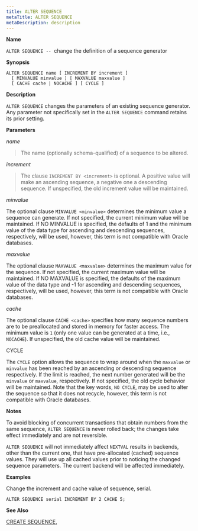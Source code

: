 ```yaml
---
title: ALTER SEQUENCE
metaTitle: ALTER SEQUENCE
metaDescription: description
---
```


**Name**

`ALTER SEQUENCE --`  change the definition of a sequence generator

**Synopsis**

``` text
ALTER SEQUENCE name [ INCREMENT BY increment ]
  [ MINVALUE minvalue ] [ MAXVALUE maxvalue ]
  [ CACHE cache | NOCACHE ] [ CYCLE ]
```

**Description**

`ALTER SEQUENCE` changes the parameters of an existing sequence
generator. Any parameter not specifically set in the `ALTER SEQUENCE`
command retains its prior setting.

**Parameters**

*name*

> The name (optionally schema-qualified) of a sequence to be altered.

*increment*

> The clause `INCREMENT BY <increment>` is optional. A positive value
> will make an ascending sequence, a negative one a descending sequence.
> If unspecified, the old increment value will be maintained.

*minvalue*

The optional clause `MINVALUE <minvalue>` determines the minimum value a
sequence can generate. If not specified, the current minimum value will
be maintained. If NO MINVALUE is specified, the defaults of 1 and the
minimum value of the data type for ascending and descending sequences,
respectively, will be used, however, this term is not compatible with
Oracle databases.

*maxvalue*

The optional clause `MAXVALUE <maxvalue>` determines the maximum value
for the sequence. If not specified, the current maximum value will be
maintained. If NO MAXVALUE is specified, the defaults of the maximum
value of the data type and -1 for ascending and descending sequences,
respectively, will be used, however, this term is not compatible with
Oracle databases.

*cache*

The optional clause `CACHE <cache>` specifies how many sequence numbers
are to be preallocated and stored in memory for faster access. The
minimum value is `1` (only one value can be generated at a time, i.e.,
`NOCACHE`). If unspecified, the old cache value will be maintained.

CYCLE

The `CYCLE` option allows the sequence to wrap around when the
`maxvalue` or `minvalue` has been reached by an ascending or descending
sequence respectively. If the limit is reached, the next number
generated will be the `minvalue` or `maxvalue`, respectively. If not
specified, the old cycle behavior will be maintained. Note that the key
words, `NO CYCLE`, may be used to alter the sequence so that it does not
recycle, however, this term is not compatible with Oracle databases.

**Notes**

To avoid blocking of concurrent transactions that obtain numbers from
the same sequence, `ALTER SEQUENCE` is never rolled back; the changes
take effect immediately and are not reversible.

`ALTER SEQUENCE` will not immediately affect `NEXTVAL` results in
backends, other than the current one, that have pre-allocated (cached)
sequence values. They will use up all cached values prior to noticing
the changed sequence parameters. The current backend will be affected
immediately.

**Examples**

Change the increment and cache value of sequence, serial.

``` text
ALTER SEQUENCE serial INCREMENT BY 2 CACHE 5;
```

**See Also**

[CREATE SEQUENCE](create_sequence),
